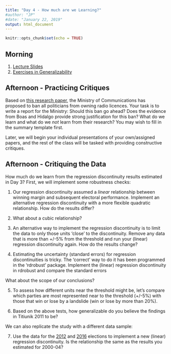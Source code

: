 ```yaml
---
title: "Day 4 - How much are we Learning?"
#author: "JP"
#date: "January 22, 2019"
output: html_document
---
```


```r
knitr::opts_chunk$set(echo = TRUE)
```

## Morning

1. [Lecture Slides](https://jonnyphillips.github.io/Causal_Critiques/Day 4/Slides_Day_4_v1.pdf)
2. [Exercises in Generalizability](https://jonnyphillips.github.io/Causal_Critiques/Day 4/Exercises_on_Generalizability.html)

## Afternoon - Practicing Critiques

Based on [this research paper](https://jonnyphillips.github.io/Causal_Critiques/Day 4/Boas and Hidalgo airwaves.pdf), the Ministry of Communications has proposed to ban all politicians from owning radio licences. Your task is to write a report for the Ministry: Should this ban go ahead? Does the evidence from Boas and Hidalgo provide strong justification for this ban? What do we learn and what do we *not* learn from their research? You may wish to fill in the summary template first.

Later, we will begin your individual presentations of your own/assigned papers, and the rest of the class will be tasked with providing constructive critiques.

## Afternoon - Critiquing the Data

How much do we learn from the regression discontinuity results estimated in Day 3? First, we will implement some robustness checks:

1. Our regression discontinuity assumed a *linear* relationship between winning margin and subsequent electoral performance. Implement an alternative regression discontinuity with a more flexible quadratic relationship. How do the results differ?

2. What about a cubic relationship?

3. An alternative way to implement the regression discontinuity is to limit the data to only those units 'close' to the discontinuity. Remove any data that is more than +/-5\% from the threshold and run your (linear) regression discontinuity again. How do the results change?

4. Estimating the uncertainty (standard errors) for regression discontinuities is tricky. The 'correct' way to do it has been programmed in the 'rdrobust' package. Implement the (linear) regression discontinuity in rdrobust and compare the standard errors 

What about the scope of our conclusions?

5. To assess how different units near the threshold might be, let's compare which parties are most represented near to the threshold (+/-5\%) with those that win or lose by a landslide (win or lose by more than 20\%).

6. Based on the above tests, how generalizable do you believe the findings in Titiunik 2011 to be?

We can also replicate the study with a different data sample:

7. Use the data for the [2012](https://jonnyphillips.github.io/Causal_Critiques/Replication/2012 Mayoral Elections Data.csv) and [2016](https://jonnyphillips.github.io/Causal_Critiques/Replication/2016 Mayoral Elections Data.csv) elections to implement a new (linear) regression discontinuity. Is the relationship the same as the results you estimated for 2000-04?

